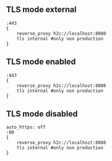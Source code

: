## TLS mode external

```
:443
{
	reverse_proxy h2c://localhost:8080
	tls internal #only non production
}
```

## TLS mode enabled

```
:443
{
	reverse_proxy h2c://localhost:8080
	tls internal #only non production
}
```

## TLS mode disabled

```
auto_https: off
:80
{
	reverse_proxy h2c://localhost:8080
	tls internal #only non production
}
```
